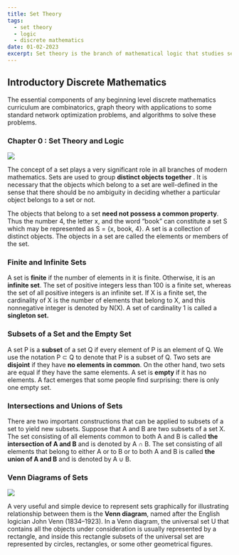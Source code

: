 ```yaml
---
title: Set Theory 
tags:
  - set theory
  - logic
  - discrete mathematics
date: 01-02-2023
excerpt: Set theory is the branch of mathematical logic that studies sets, which can be informally described as collections of objects. Although objects of any kind can be collected into a set, set theory, as a branch of mathematics, is mostly concerned with those that are relevant to mathematics as a whole. 
---
```

## Introductory Discrete Mathematics
The essential components of any beginning level discrete
mathematics curriculum are combinatorics, graph theory with applications to some standard network optimization problems,
and algorithms to solve these problems.

### Chapter 0 : Set Theory and Logic
<Image src="/images/set_theory.png" width={1703} height={980} />

The concept of a set plays a very significant role in all branches of modern mathematics.
Sets are used to group **distinct objects together** . It is necessary that the objects which belong to a set are well-defined in the sense that there should be no ambiguity in deciding whether a particular object belongs to a set or not.

The objects that belong to a set **need not possess a common property**. Thus the number 4, the letter x, and the word “book” can constitute a set S which may be represented as S = {x, book, 4}.
A set is a collection of distinct objects. The objects in a set are called the elements or members of the set.

### Finite and Infinite Sets
A set is **finite** if the number of elements in it is finite. Otherwise, it is an **infinite set**. The set of positive integers less than 100 is a finite set, whereas the set of all positive integers is an infinite set.
If X is a finite set, the cardinality of X is the number of
elements that belong to X, and this nonnegative integer is denoted by N(X). A set of cardinality 1 is called a **singleton set.**
### Subsets of a Set and the Empty Set
A set P is a **subset** of a set Q if every element of P is an element of Q. We use the notation P ⊂ Q to denote that P is a
subset of Q.
Two sets are **disjoint** if they have **no elements in common**. On the other hand, two sets are equal if they have the same elements.
A set is **empty** if it has no elements. A fact emerges that some people find surprising: there is only one empty set.

### Intersections and Unions of Sets
There are two important constructions that can be applied to subsets of a set to yield new subsets. Suppose that A and B
are two subsets of a set X. The set consisting of all elements common to both A and B is called **the intersection of A and B**
and is denoted by A ∩ B.
The set consisting of all elements that belong to either A or to B or to both A and B is called **the union of A and B** and
is denoted by A ∪ B.

### Venn Diagrams of Sets
<Image src="/images/venn.png" width={1703} height={980} />

A very useful and simple device to represent sets graphically for illustrating relationship between them is the **Venn diagram**,
named after the English logician John Venn (1834–1923). In a Venn diagram, the universal set U that contains all the objects
under consideration is usually represented by a rectangle, and inside this rectangle subsets of the universal set are
represented by circles, rectangles, or some other geometrical figures.


